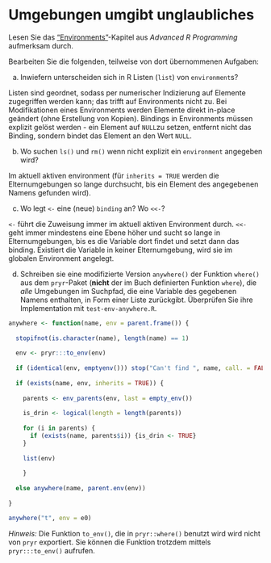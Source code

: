 # Umgebungen umgibt unglaubliches

Lesen Sie das ["Environments"](https://adv-r.hadley.nz/environments.html)-Kapitel aus *Advanced R Programming* aufmerksam durch. 

Bearbeiten Sie die folgenden, teilweise von dort übernommenen Aufgaben:

a) Inwiefern unterscheiden sich in R Listen (`list`) von `environment`s?

Listen sind geordnet, sodass per numerischer Indizierung auf Elemente zugegriffen werden kann; das trifft auf Environments nicht zu.
Bei Modifikationen eines Environments werden Elemente direkt in-place geändert (ohne Erstellung von Kopien).
Bindings in Environments müssen explizit gelöst werden - ein Element auf `NULL`zu setzen, entfernt nicht das Binding, sondern bindet das Element an den Wert `NULL`.

b) Wo suchen `ls()` und `rm()` wenn nicht explizit ein `environment` angegeben wird?

Im aktuell aktiven environment (für `inherits = TRUE` werden die Elternumgebungen so lange durchsucht, bis ein Element des angegebenen Namens gefunden wird).

c) Wo legt `<-` eine (neue) `binding` an? Wo `<<-`?

`<-` führt die Zuweisung immer im aktuell aktiven Environment durch. `<<-` geht immer mindestens eine Ebene höher und sucht so lange in Elternumgebungen, bis es die Variable dort findet und setzt dann das binding. Existiert die Variable in keiner Elternumgebung, wird sie im globalen Environment angelegt.

d) Schreiben sie eine modifizierte Version `anywhere()` der Funktion `where()` aus dem `pryr`-Paket (**nicht** der im Buch definierten Funktion `where`), die *alle* Umgebungen im Suchpfad, die eine Variable des gegebenen Namens enthalten, in Form einer Liste zurückgibt. Überprüfen Sie ihre Implementation mit `test-env-anywhere.R`.

```r

anywhere <- function(name, env = parent.frame()) {
  
  stopifnot(is.character(name), length(name) == 1)
  
  env <- pryr:::to_env(env)
  
  if (identical(env, emptyenv())) stop("Can't find ", name, call. = FALSE)
  
  if (exists(name, env, inherits = TRUE)) {
    
    parents <- env_parents(env, last = empty_env())
    
    is_drin <- logical(length = length(parents))
    
    for (i in parents) {
      if (exists(name, parents$i)) {is_drin <- TRUE}
    }
    
    list(env)
    
    }
  
  else anywhere(name, parent.env(env))
  
}

anywhere("t", env = e0)
```

*Hinweis:* Die Funktion `to_env()`, die in `pryr::where()` benutzt wird wird nicht von `pryr` exportiert. Sie können die Funktion trotzdem mittels `pryr:::to_env()` aufrufen.


